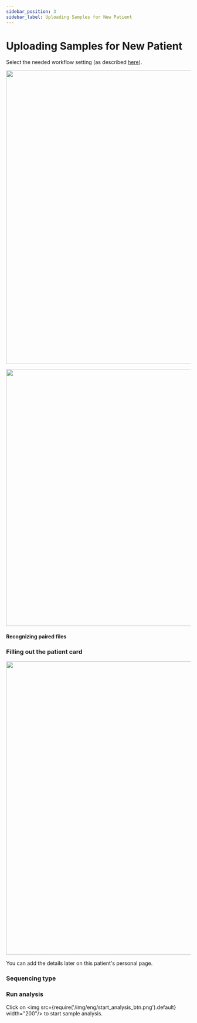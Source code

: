 ```yaml
---
sidebar_position: 3
sidebar_label: Uploading Samples for New Patient
---
```


# Uploading Samples for New Patient


<StartUpload />

Select the needed workflow setting (as described [here](/uploading-samples/normal-sample/germline_preset)).

<p align="center">
<img src={require('/img/eng/3a-patient-page.png').default} width="800"/>
</p>


<SeveralSamples sample_type="" />

<p align="center">
<img src={require('/img/eng/upload_germline.png').default} width="700"/>
</p>


<UploadFiles />

#### Recognizing paired files


<RecognizePair />

### Filling out the patient card


<FillCard />

<p align="center">
<img src={require('/img/eng/7-upload-samples.png').default} width="800"/>
</p>

You can add the details later on this patient's personal page.

### Sequencing type


<SequencingType />

### Run analysis

Click on <img src={require('/img/eng/start_analysis_btn.png').default} width="200"/> to start sample analysis.


<DangerUploading />
